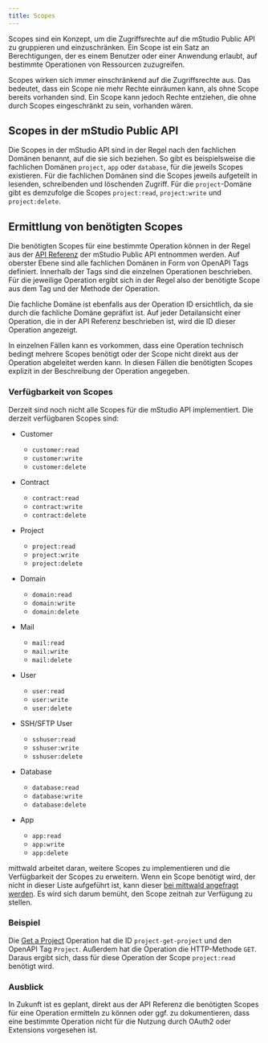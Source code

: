 ```yaml
---
title: Scopes
---
```


Scopes sind ein Konzept, um die Zugriffsrechte auf die mStudio Public API zu gruppieren und einzuschränken.
Ein Scope ist ein Satz an Berechtigungen, der es einem Benutzer oder einer Anwendung erlaubt, auf bestimmte Operationen von Ressourcen zuzugreifen.

Scopes wirken sich immer einschränkend auf die Zugriffsrechte aus.
Das bedeutet, dass ein Scope nie mehr Rechte einräumen kann,
als ohne Scope bereits vorhanden sind.
Ein Scope kann jedoch Rechte entziehen, die ohne durch Scopes eingeschränkt zu sein, vorhanden wären.

## Scopes in der mStudio Public API

Die Scopes in der mStudio API sind in der Regel nach den fachlichen Domänen benannt, auf die sie sich beziehen.
So gibt es beispielsweise die fachlichen Domänen `project`, `app` oder `database`, für die jeweils Scopes existieren.
Für die fachlichen Domänen sind die Scopes jeweils aufgeteilt in lesenden, schreibenden und löschenden Zugriff.
Für die `project`-Domäne gibt es demzufolge die Scopes `project:read`, `project:write` und `project:delete`.

## Ermittlung von benötigten Scopes

Die benötigten Scopes für eine bestimmte Operation können in der Regel aus der [API Referenz](../../../../reference) der mStudio Public API entnommen werden.
Auf oberster Ebene sind alle fachlichen Domänen in Form von OpenAPI Tags definiert.
Innerhalb der Tags sind die einzelnen Operationen beschrieben.
Für die jeweilige Operation ergibt sich in der Regel also der benötigte Scope aus dem Tag und der Methode der Operation.

Die fachliche Domäne ist ebenfalls aus der Operation ID ersichtlich, da sie durch die fachliche Domäne gepräfixt ist.
Auf jeder Detailansicht einer Operation, die in der API Referenz beschrieben ist, wird die ID dieser Operation angezeigt.

In einzelnen Fällen kann es vorkommen, dass eine Operation technisch bedingt mehrere Scopes benötigt
oder der Scope nicht direkt aus der Operation abgeleitet werden kann.
In diesen Fällen die benötigten Scopes explizit in der Beschreibung der Operation angegeben.

### Verfügbarkeit von Scopes

Derzeit sind noch nicht alle Scopes für die mStudio API implementiert.
Die derzeit verfügbaren Scopes sind:

- Customer

  - `customer:read`
  - `customer:write`
  - `customer:delete`

- Contract

  - `contract:read`
  - `contract:write`
  - `contract:delete`

- Project

  - `project:read`
  - `project:write`
  - `project:delete`

- Domain

  - `domain:read`
  - `domain:write`
  - `domain:delete`

- Mail

  - `mail:read`
  - `mail:write`
  - `mail:delete`

- User

  - `user:read`
  - `user:write`
  - `user:delete`

- SSH/SFTP User

  - `sshuser:read`
  - `sshuser:write`
  - `sshuser:delete`

- Database

  - `database:read`
  - `database:write`
  - `database:delete`

- App

  - `app:read`
  - `app:write`
  - `app:delete`

mittwald arbeitet daran, weitere Scopes zu implementieren und die Verfügbarkeit der Scopes zu erweitern.
Wenn ein Scope benötigt wird, der nicht in dieser Liste aufgeführt ist, kann dieser [bei mittwald angefragt werden](../../../how-to/support/).
Es wird sich darum bemüht, den Scope zeitnah zur Verfügung zu stellen.

### Beispiel

Die [Get a Project](../../../../reference/project/project-get-project/)
Operation hat die ID `project-get-project` und den OpenAPI Tag `Project`.
Außerdem hat die Operation die HTTP-Methode `GET`.
Daraus ergibt sich, dass für diese Operation der Scope `project:read` benötigt wird.

### Ausblick

In Zukunft ist es geplant, direkt aus der API Referenz die benötigten Scopes für eine Operation ermitteln zu können oder ggf. zu dokumentieren,
dass eine bestimmte Operation nicht für die Nutzung durch OAuth2 oder Extensions vorgesehen ist.
